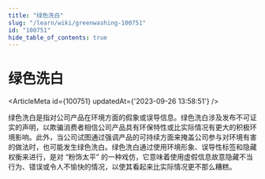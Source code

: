 ```yaml
---
title: "绿色洗白"
slug: "/learn/wiki/greenwashing-100751"
id: "100751"
hide_table_of_contents: true
---
```



# 绿色洗白

<ArticleMeta id={100751} updatedAt={'2023-09-26 13:58:51'} />
<div className='border-solid border-b border-t-0 my-4 border-[var(--ifm-color-gray-300)]' />

绿色洗白是指对公司产品在环境方面的假象或误导信息。绿色洗白涉及发布不可证实的声明，以欺骗消费者相信公司产品具有环保特性或比实际情况有更大的积极环境影响。此外，当公司试图通过强调产品的可持续方面来掩盖公司参与对环境有害的做法时，也可能发生绿色洗白。绿色洗白通过使用环境形象、误导性标签和隐藏权衡来进行，是对 “粉饰太平” 的一种戏仿，它意味着使用虚假信息故意隐藏不当行为、错误或令人不愉快的情况，以使其看起来比实际情况更不那么糟糕。
